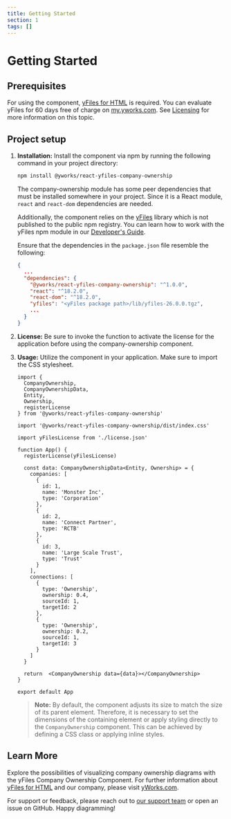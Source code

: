 ```yaml
---
title: Getting Started
section: 1
tags: []
---
```


# Getting Started

## Prerequisites

For using the component, [yFiles for HTML](https://www.yworks.com/products/yfiles-for-html) is required. You can evaluate yFiles for 60 days free of charge on [my.yworks.com](https://my.yworks.com/signup?product=YFILES_HTML_EVAL). See [Licensing](licensing) for more information on this topic.

## Project setup

1. **Installation:**
   Install the component via npm by running the following command in your project directory:
   ```bash
   npm install @yworks/react-yfiles-company-ownership
      ```
 
   The company-ownership module has some peer dependencies that must be installed somewhere in your project. Since it is a React module, `react` and `react-dom` dependencies are needed.
 
   Additionally, the component relies on the [yFiles](https://www.yworks.com/yfiles-overview) library which is not published to the public npm registry. You can learn  how to work with the yFiles npm module in our [Developer's Guide](https://docs.yworks.com/yfileshtml/#/dguide/yfiles_npm_module).
 
   Ensure that the dependencies in the `package.json` file resemble the following:
   ```json
   {
     ...
     "dependencies": {
       "@yworks/react-yfiles-company-ownership": "^1.0.0",
       "react": "^18.2.0",
       "react-dom": "^18.2.0",
       "yfiles": "<yFiles package path>/lib/yfiles-26.0.0.tgz",
       ...
     }
   }
   ```

2. **License:**
   Be sure to invoke the <TypeLink type="registerLicense" /> function to activate the license for the application before using the company-ownership component.

3. **Usage:**
   Utilize the component in your application. Make sure to import the CSS stylesheet.
 
   ```tsx
   import {
     CompanyOwnership,
     CompanyOwnershipData,
     Entity,
     Ownership,
     registerLicense
   } from '@yworks/react-yfiles-company-ownership'

   import '@yworks/react-yfiles-company-ownership/dist/index.css'
 
   import yFilesLicense from './license.json'
 
   function App() {
     registerLicense(yFilesLicense)
 
     const data: CompanyOwnershipData<Entity, Ownership> = {
       companies: [
         {
           id: 1,
           name: 'Monster Inc',
           type: 'Corporation'
         },
         {
           id: 2,
           name: 'Connect Partner',
           type: 'RCTB'
         },
         {
           id: 3,
           name: 'Large Scale Trust',
           type: 'Trust'
         }
       ],
       connections: [
         {
           type: 'Ownership',
           ownership: 0.4,
           sourceId: 1,
           targetId: 2
         },
         {
           type: 'Ownership',
           ownership: 0.2,
           sourceId: 1,
           targetId: 3
         }
       ]
     }
 
     return  <CompanyOwnership data={data}></CompanyOwnership>
   }
 
   export default App
   ```
 
   > **Note:** By default, the <TypeLink type="CompanyOwnership" /> component adjusts its size to match the size of its parent element. Therefore, it is necessary to set the dimensions of the containing element or apply styling directly to the `CompanyOwnership` component. This can be achieved by defining a CSS class or applying inline styles.

## Learn More

Explore the possibilities of visualizing company ownership diagrams with the yFiles Company Ownership Component. For further information about [yFiles for HTML](https://www.yworks.com/yfiles-overview) and our company, please visit [yWorks.com](https://www.yworks.com).

For support or feedback, please reach out to [our support team](https://website.yworks.home/contact) or open an issue on GitHub. Happy diagramming!

